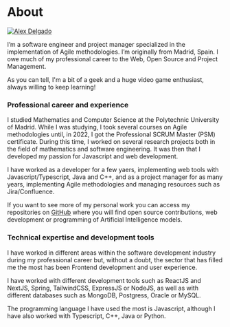 
# About

<a href="https://twitter.com/aldexdev" target="_blank">
  <Image
    src="/images/aldexdev.jpg"
    alt="Alex Delgado"
    className="rounded-full bg-gray-100 block mt-2 mb-5 mx-auto sm:float-right sm:ml-5 sm:mb-5 grayscale hover:grayscale-0"
    unoptimized
    width={160}
    height={160}
    priority={true}
  />
</a>

I&rsquo;m a software engineer and project manager specialized in the implementation of Agile methodologies.
I&rsquo;m originally from Madrid, Spain.
I owe much of my professional career to the Web, Open Source and Project Management.

As you can tell, I'm a bit of a geek and a huge video game enthusiast, always willing to keep learning!

### Professional career and experience

I studied Mathematics and Computer Science at the Polytechnic University of Madrid.
While I was studying, I took several courses on Agile methodologies until, in 2022, I got the Professional SCRUM Master (PSM) certificate.
During this time, I worked on several research projects both in the field of mathematics and software engineering.
It was then that I developed my passion for Javascript and web development.

I have worked as a developer for a few yaers, implementing web tools with Javascript/Typescript, Java and C++,
and as a project manager for as many years, implementing Agile methodologies and managing resources such as Jira/Confluence.

If you want to see more of my personal work you can access my repositories on [GitHub](https://github.com/aldexdev)
where you will find open source contributions, web development or programming of Artificial Intelligence models.

### Technical expertise and development tools

I have worked in different areas within the software development industry during my professional career but, without a doubt,
the sector that has filled me the most has been Frontend development and user experience.

I have worked with different development tools such as ReactJS and NextJS, Spring, TailwindCSS, ExpressJS or NodeJS, as well as with different databases such as MongoDB, Postgress, Oracle or MySQL.

The programming language I have used the most is Javascript, although I have also worked with Typescript, C++, Java or Python.
